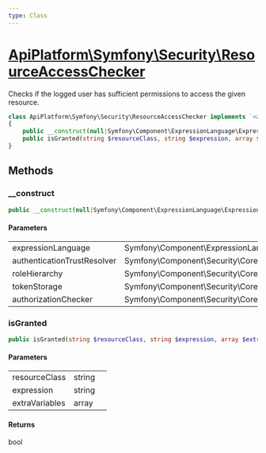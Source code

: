 ```yaml
---
type: Class
---
```


# [ApiPlatform\Symfony\Security\ResourceAccessChecker](/docs/reference/Symfony/Security/ResourceAccessChecker)

Checks if the logged user has sufficient permissions to access the given resource.


```php
class ApiPlatform\Symfony\Security\ResourceAccessChecker implements `<a href="/docs/reference/Symfony/Security/ResourceAccessCheckerInterface">ApiPlatform\Symfony\Security\ResourceAccessCheckerInterface</a>`
{
    public __construct(null|Symfony\Component\ExpressionLanguage\ExpressionLanguage $expressionLanguage, null|Symfony\Component\Security\Core\Authentication\AuthenticationTrustResolverInterface $authenticationTrustResolver, null|Symfony\Component\Security\Core\Role\RoleHierarchyInterface $roleHierarchy, null|Symfony\Component\Security\Core\Authentication\Token\Storage\TokenStorageInterface $tokenStorage, null|Symfony\Component\Security\Core\Authorization\AuthorizationCheckerInterface $authorizationChecker)
    public isGranted(string $resourceClass, string $expression, array $extraVariables): bool
}
```
## Methods

### __construct



```php
public __construct(null|Symfony\Component\ExpressionLanguage\ExpressionLanguage $expressionLanguage, null|Symfony\Component\Security\Core\Authentication\AuthenticationTrustResolverInterface $authenticationTrustResolver, null|Symfony\Component\Security\Core\Role\RoleHierarchyInterface $roleHierarchy, null|Symfony\Component\Security\Core\Authentication\Token\Storage\TokenStorageInterface $tokenStorage, null|Symfony\Component\Security\Core\Authorization\AuthorizationCheckerInterface $authorizationChecker)
```

#### Parameters

<table><tbody>
<tr><td>expressionLanguage</td><td>Symfony\Component\ExpressionLanguage\ExpressionLanguage</td><td></td></tr><tr><td>authenticationTrustResolver</td><td>Symfony\Component\Security\Core\Authentication\AuthenticationTrustResolverInterface</td><td></td></tr><tr><td>roleHierarchy</td><td>Symfony\Component\Security\Core\Role\RoleHierarchyInterface</td><td></td></tr><tr><td>tokenStorage</td><td>Symfony\Component\Security\Core\Authentication\Token\Storage\TokenStorageInterface</td><td></td></tr><tr><td>authorizationChecker</td><td>Symfony\Component\Security\Core\Authorization\AuthorizationCheckerInterface</td><td></td></tr>
</tbody>
</table>

### isGranted



```php
public isGranted(string $resourceClass, string $expression, array $extraVariables): bool
```

#### Parameters

<table><tbody>
<tr><td>resourceClass</td><td>string</td><td></td></tr><tr><td>expression</td><td>string</td><td></td></tr><tr><td>extraVariables</td><td>array</td><td></td></tr>
</tbody>
</table>

#### Returns

bool
